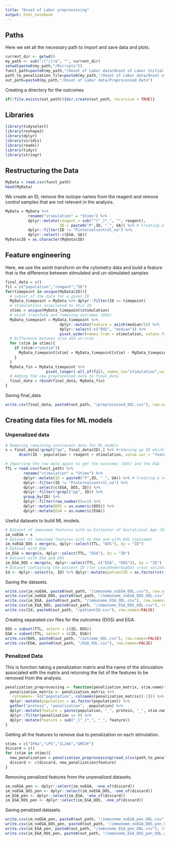 ```yaml
---
title: "Onset of Labor preprocessing"
output: html_notebook
---
```

## Paths

Here we set all the necessary path to import and save data and plots.

```r
current_dir <- getwd()
my_path <- sub("/[^/]+$", "", current_dir)
setwd(paste0(my_path,"/Rscripts"))
funct_path=paste0(my_path,"/Onset of Labor data/Onset of Labor Initial Data/Onset of Labor Study Reanalysis PTB drug assay matching gates.csv")
path_to_penalization_file=paste0(my_path,"/Onset of Labor data/Onset of Labor Initial Data/penalization matrix drug assay.xlsx")
out_path=paste0(my_path,"/Onset of Labor data/Preprocessed Data")
```

Creating a directory for the outcomes

```r
if(!file.exists(out_path)){dir.create(out_path, recursive = TRUE)}
```

## Libraries

```r
library(tidyselect)
library(reshape2)
library(dplyr)
library(viridis)
library(readxl)
library(tidyr)
library(stringr)
```

## Restructuring the Data

```r
MyData = read.csv(funct_path)
head(MyData)
```

We create an ID, remove the isotope names from the reagent and remove control samples that are not relevant in the analysis.

```r
MyData = MyData %>%
          rename("stimulation" = "Stims") %>%
          dplyr::mutate(reagent = sub("^[^_]*_", "", reagent),
                        ID = paste0("P",ID, "_", GA)) %>% # Creating a new index ID
          dplyr::filter(ID != "Pinternalcontrol_na") %>%
          dplyr::select(-c(EGA, GA))
MyData$ID = as.character(MyData$ID)
```

## Feature engineering

Here, we use the asinh transform on the cytometry data and build a feature that is the difference between stimulated and un-stimulated samples

```r
final_data = c()
fil = c("population","reagent","ID")
for(timepoint in unique(MyData$ID)){
  # subset of the data for a given ID
  MyData_timepoint = MyData %>% dplyr::filter(ID == timepoint)
  # stimulations associated to this ID
  stims = unique(MyData_timepoint$stimulation)
  # asinh transform and removing outcomes (DOS)
  MyData_timepoint = MyData_timepoint %>%
                        dplyr::mutate(feature = asinh(median/5)) %>%
                        dplyr::select(-c("DOS", "median")) %>%
                        pivot_wider(names_from = stimulation, values_from = feature)
  # Difference between stim and un-stim
  for (stim in stims){
    if (stim!="unstim"){
      MyData_timepoint[stim] = MyData_timepoint[stim] - MyData_timepoint["unstim"]
    }
  }
  MyData_fin = MyData_timepoint %>%
                  pivot_longer(-all_of(fil), names_to="stimulation",values_to="feature")
  # Adding the new preprocessed data to final_data
  final_data = rbind(final_data, MyData_fin)
}
```

Saving final_data

```r
write.csv(final_data, paste0(out_path, "/preprocessed_OOL.csv"), row.names=FALSE)
```

## Creating data files for ML models

### Unpenalized data

```r
# Removing remaining unrelevant data for ML models
x = final_data[!grepl("pp", final_data$ID),] %>% #removing pp ID which correspond to post partum data
      dcast(ID ~ population + reagent + stimulation, value.var = "feature")

# Importing the row data again to get the outcomes (DOS) and the EGA
TTL = read.csv(funct_path) %>%
        rename("stimulation" = "Stims") %>%
        dplyr::mutate(ID = paste0("P",ID, "_", GA)) %>% # Creating a new index ID
        dplyr::filter(ID != "Pinternalcontrol_na") %>%
        dplyr::select(c(EGA, DOS, ID)) %>%
        dplyr::filter(!grepl("pp", ID)) %>%
        group_by(ID) %>%
        dplyr::filter(row_number()==1) %>%
        dplyr::mutate(DOS = as.numeric(DOS)) %>%
        dplyr::mutate(EGA = as.numeric(EGA))
```

Useful datasets to build ML models.

```r
# Dataset of immunome features with no Estimator of Gestational Age (EGA)
im_noEGA = x
# Dataset of immunome features with no EGA and with DOS (outcome)
im_noEGA_DOS = merge(x, dplyr::select(TTL, "DOS"), by = "ID")
# Dataset with EGA
im_EGA = merge(x, dplyr::select(TTL, "EGA"), by = "ID")
# Dataset with EGA qnd DOS
im_EGA_DOS = merge(x, dplyr::select(TTL, c("EGA", "DOS")), by = "ID")
# Dataset containing the patient ID (for LeaveOneGroupOut cross validation)
Id <- dplyr::select(x, ID) %>% dplyr::mutate(patientID = as.factor(str_extract(ID, "(?<=P)\\d+")))
```

Saving the datasets.

```r
write.csv(im_noEGA, paste0(out_path, "/immunome_noEGA_OOL.csv"), row.names=FALSE)
write.csv(im_noEGA_DOS, paste0(out_path, "/immunome_noEGA_DOS_OOL.csv"), row.names=FALSE)
write.csv(im_EGA, paste0(out_path, "/immunome_EGA_OOL.csv"), row.names=FALSE)
write.csv(im_EGA_DOS, paste0(out_path, "/immunome_EGA_DOS_OOL.csv"), row.names=FALSE)
write.csv(Id, paste0(out_path, "/patientID.csv"), row.names=FALSE)
```

Creating separated csv files for the outcomes (DOS) and EGA.

```r
DOS = subset(TTL, select = c(ID, DOS))
EGA = subset(TTL, select = c(ID, EGA))
write.csv(DOS, paste0(out_path, "/outcome_OOL.csv"), row.names=FALSE)
write.csv(EGA, paste0(out_path, "/EGA_OOL.csv"), row.names=FALSE)
```

### Penalized Data

This is function taking a penalization matrix and the name of the stimulation associated with the matrix and returning the list of the 
features to be removed from the analysis.

```r
penalization_preprocessing <- function(penalization_matrix, stim.name){
  penalization_matrix <- penalization_matrix %>%
  `colnames<-`(c("population", colnames(penalization_matrix)[-1])) %>%
  dplyr::mutate(population = as.factor(population)) %>%
  gather("protein", "penalization", -population) %>%
  dplyr::mutate(feature = paste(population, "_", protein, "_", stim.name, sep="")) %>%
  dplyr::filter(penalization == 0) %>%
  dplyr::mutate(feature = sub("_[^_]*_", "_", feature))
}
```

Getting all the features to remove due to penalization on each stimulation.

```r
stims = c("IFNa","LPS","IL246","GMCSF")
discard = c()
for (stim in stims){
  new_penalization = penalization_preprocessing(read_xlsx(path_to_penalization_file, sheet = stim)[1:12], stim)
  discard <- c(discard, new_penalization$feature)
}
```

Removing penalized features from the unpenalized datasets.

```r
im_noEGA_pen <- dplyr::select(im_noEGA, -one_of(discard))
im_noEGA_DOS_pen <- dplyr::select(im_noEGA_DOS, -one_of(discard))
im_EGA_pen <- dplyr::select(im_EGA, -one_of(discard))
im_EGA_DOS_pen <- dplyr::select(im_EGA_DOS, -one_of(discard))
```

Saving penalized datasets.

```r
write.csv(im_noEGA_pen, paste0(out_path, "/immunome_noEGA_pen_OOL.csv"), row.names=FALSE)
write.csv(im_noEGA_DOS_pen, paste0(out_path, "/immunome_noEGA_DOS_pen_OOL.csv"), row.names=FALSE)
write.csv(im_EGA_pen, paste0(out_path, "/immunome_EGA_pen_OOL.csv"), row.names=FALSE)
write.csv(im_EGA_DOS_pen, paste0(out_path, "/immunome_EGA_DOS_pen_OOL.csv"), row.names=FALSE)
```